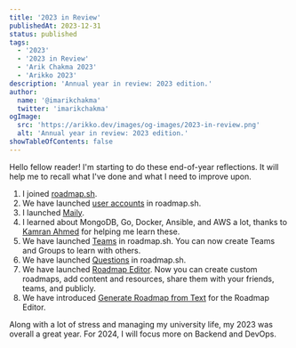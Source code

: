 ```yaml
---
title: '2023 in Review'
publishedAt: 2023-12-31
status: published
tags:
  - '2023'
  - '2023 in Review'
  - 'Arik Chakma 2023'
  - 'Arikko 2023'
description: 'Annual year in review: 2023 edition.'
author:
  name: '@imarikchakma'
  twitter: 'imarikchakma'
ogImage:
  src: 'https://arikko.dev/images/og-images/2023-in-review.png'
  alt: 'Annual year in review: 2023 edition.'
showTableOfContents: false
---
```


Hello fellow reader! I'm starting to do these end-of-year reflections. It will help me to recall what I've done and what I need to improve upon.

1. I joined [roadmap.sh](https://roadmap.sh).
2. We have launched [user accounts](https://twitter.com/kamrify/status/1647012578260819968) in roadmap.sh.
3. I launched [Maily](https://maily.to).
4. I learned about MongoDB, Go, Docker, Ansible, and AWS a lot, thanks to [Kamran Ahmed](https://twitter.com/kamrify) for helping me learn these.
5. We have launched [Teams](https://twitter.com/kamrify/status/1686074017671757832) in roadmap.sh. You can now create Teams and Groups to learn with others.
6. We have launched [Questions](https://twitter.com/kamrify/status/1705308902131155370) in roadmap.sh.
7. We have launched [Roadmap Editor](https://twitter.com/kamrify/status/1708293162693767426). Now you can create custom roadmaps, add content and resources, share them with your friends, teams, and publicly.
8. We have introduced [Generate Roadmap from Text](https://twitter.com/kamrify/status/1718242012179075324) for the Roadmap Editor.

Along with a lot of stress and managing my university life, my 2023 was overall a great year. For 2024, I will focus more on Backend and DevOps.

